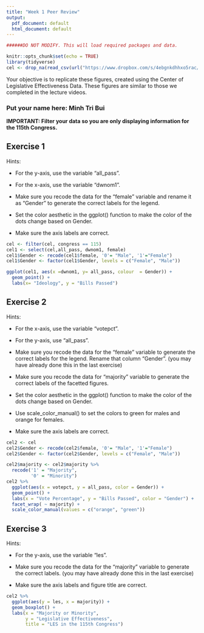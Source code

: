 ---
title: "Week 1 Peer Review"
output:
  pdf_document: default
  html_document: default
---

```{r setup, include=FALSE}


######DO NOT MODIFY. This will load required packages and data.

knitr::opts_chunk$set(echo = TRUE)
library(tidyverse)
cel <- drop_na(read_csv(url("https://www.dropbox.com/s/4ebgnkdhhxo5rac/cel_volden_wiseman%20_coursera.csv?raw=1")))
```

Your objective is to replicate these figures, created using the Center of Legislative Effectiveness Data. These figures are similar to those we completed in the lecture videos.

### Put your name here: Minh Tri Bui

**IMPORTANT: Filter your data so you are only displaying information for the 115th Congress.**

## Exercise 1

Hints:

* For the y-axis, use the variable "all_pass".

* For the x-axis, use the variable "dwnom1".

* Make sure you recode the data for the "female" variable and rename it as "Gender" to generate the correct labels for the legend.

* Set the color aesthetic in the ggplot() function to make the color of the dots change based on Gender.

* Make sure the axis labels are correct.

```{r exercise1,echo=FALSE}
cel <- filter(cel, congress == 115)
cel1 <- select(cel,all_pass, dwnom1, female)
cel1$Gender <- recode(cel1$female, '0'= "Male", '1'="Female")
cel1$Gender <- factor(cel1$Gender, levels = c("Female", "Male"))

ggplot(cel1, aes(x =dwnom1, y= all_pass, colour  = Gender)) + 
  geom_point() + 
  labs(x= "Ideology", y = "Bills Passed") 
```

## Exercise 2

Hints:

* For the x-axis, use the variable "votepct".

* For the y-axis, use "all_pass".

* Make sure you recode the data for the "female" variable to generate the correct labels for the legend. Rename that column "Gender". (you may have already done this in the last exercise)

* Make sure you recode the data for "majority" variable to generate the correct labels of the facetted figures.

* Set the color aesthetic in the ggplot() function to make the color of the dots change based on Gender.

* Use scale_color_manual() to set the colors to green for males and orange for females.

* Make sure the axis labels are correct.


```{r exercise2,echo=FALSE}
cel2 <- cel
cel2$Gender <- recode(cel2$female, '0'= "Male", '1'="Female")
cel2$Gender <- factor(cel2$Gender, levels = c("Female", "Male"))

cel2$majority <- cel2$majority %>% 
  recode('1' = "Majority",
         '0' = "Minority")
cel2 %>% 
  ggplot(aes(x = votepct, y = all_pass, color = Gender)) +
  geom_point() +
  labs(x = "Vote Percentage", y = "Bills Passed", color = "Gender") +
  facet_wrap( ~ majority) +
  scale_color_manual(values = c("orange", "green")) 
```

## Exercise 3

Hints:

* For the y-axis, use the variable "les".

* Make sure you recode the data for the "majority" variable to generate the correct labels. (you may have already done this in the last exercise)

* Make sure the axis labels and figure title are correct.


```{r exercise3,echo=FALSE}

cel2 %>% 
  ggplot(aes(y = les, x = majority)) +
  geom_boxplot() +
  labs(x = "Majority or Minority", 
       y = "Legislative Effectiveness", 
       title = "LES in the 115th Congress")
```
